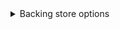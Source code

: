 
<details>
    <summary>Backing store options</summary>


vCluster supports etcd or a relational database (using KINE) as the backend.This feature provides flexibility to vCluster operators. The available data store options allow you to select a data store that fits your use case.

vCluster supports the following datastore options:

- [Embedded SQLite](https://www.sqlite.org/index.html) (default with `PersistentVolume` (PV))
- [PostgreSQL](https://www.postgresql.org/)
- [MySQL](https://www.mysql.com/)
- [MariaDB](https://mariadb.org/)
- [etcd](https://etcd.io/)

<p></p>
:::warning
After deploying your vCluster, there are limited migration paths to change your backing store. Review the backing store migration options before deploying.
:::

**Backing store options**

<Tabs
    defaultValue="embedded-sqlite-default"
    values={[
        { label: 'Embedded SQLite (Default)', value: 'embedded-sqlite-default', },
        { label: 'Embedded SQLite (No PV)', value: 'embedded-sqlite-nopv', },
        { label: 'Embedded etcd', value: 'embedded-etcd', },
        { label: 'Deployed etcd', value: 'deployed-etcd', },
        { label: 'MySQL / MariaDB', value: 'mysql', },
        { label: 'PostgreSQL', value: 'postgresql', },
    ]}>
<TabItem value="embedded-sqlite-default">

This is the default, so you don't need to configure anything. If you want to explicitly set this option, you can use:

```yaml
controlPlane:
  backingStore:
    database:
      embedded:
        enabled: true
```

</TabItem>
<TabItem value="embedded-sqlite-nopv">

By default, vCluster stores its data in a `PersistentVolumeClaim` (PVC).
Alternatively, you can use an [`emptyDir`](https://kubernetes.io/docs/concepts/storage/volumes/#emptydir) volume to store virtual cluster data.

To use an `emptyDir` to store the data instead of a `PersistentVolume`, create a `values.yaml` with the following contents:

```yaml
controlPlane:
  statefulSet:
    persistence:
      volumeClaim:
        enabled: true
```

Then upgrade or recreate the vCluster with:

```
vcluster create my-vcluster -n my-vcluster --upgrade -f values.yaml
```

:::warning Potential data loss
This method should only be used for testing purposes, as data is lost upon pod recreation.
:::
</TabItem>
<TabItem value="embedded-etcd">

This is an enterprise feature that allows you to deploy etcd within each vCluster to enable high availability (HA), which isn’t supported with embedded SQLite:

```yaml
controlPlane:
  backingStore:
    etcd:
      embedded:
        enabled: true
```

</TabItem>
<TabItem value="deployed-etcd">

This deploys an etcd instance outside of the vCluster control plane pod that is used as a backing store:

```yaml
controlPlane:
  backingStore:
    etcd:
      deploy:
        enabled: true
```

</TabItem>
<TabItem value="mysql">

The option for MySQL and MariaDB typically has the following format:

```yaml
controlPlane:
  backingStore:
    database:
      external:
        enabled: true
        dataSource: mysql://username:password@tcp(hostname:3306)/database-name
```

If you specify a database name and it does not exist, the server attempts to create it.

</TabItem>
<TabItem value="postgresql">

The option for PostgreSQL typically has the following format:

```yaml
controlPlane:
  backingStore:
    database:
      external:
        enabled: true
        dataSource: postgres://username:password@hostname:port/database-name
```

More advanced configuration parameters are available. For more information, see https://godoc.org/github.com/lib/pq.

If you specify a database name and it does not exist, the server attempts to create it.

</TabItem>
</Tabs>

</details>